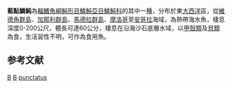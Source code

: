 {{Speciesbox 
| taxon = Balistes punctatus
| image = Balistespunctatus.jpg
| status = NE
| status_system = IUCN3.1
| authority = [[Gmelin|Gmelin]], 1789
| synonyms = *''Balsistes punctatus, Gmelin, 1789''
*''Balistes guttatus, Walbaum, 1792''
*''Balistes ciliaris, Bloch & Schneider, 1801''
*''Balistes radiata, Bowdich, 1825''
*''Balistes liberiensis, Steindachner, 1867''
}}

'''藍點鱗魨'''為[[輻鰭魚綱|輻鰭魚綱]][[魨形目|魨形目]][[鱗魨亞目|鱗魨亞目]][[鱗魨科|鱗魨科]]的其中一[[種|種]]，分布於東[[大西洋|大西洋]]區，從[[維德角群島|維德角群島]]、[[加那利群島|加那利群島]]、[[馬德拉群島|馬德拉群島]]、[[摩洛哥|摩洛哥]]至[[安哥拉|安哥拉]]海域，為熱帶海水魚，棲息深度0-200公尺，體長可達60公分，棲息在沿海沙石底層水域，以[[甲殼類|甲殼類]]及[[貝類|貝類]]為食，生活習性不明，可作為食用魚。

==参考文献==
{{Reflist}}
{{Taxonbar}}

[[Category:1789年描述的魚類|B]]
[[Category:食用魚|B]]
[[Category:鱗魨屬|punctatus]]